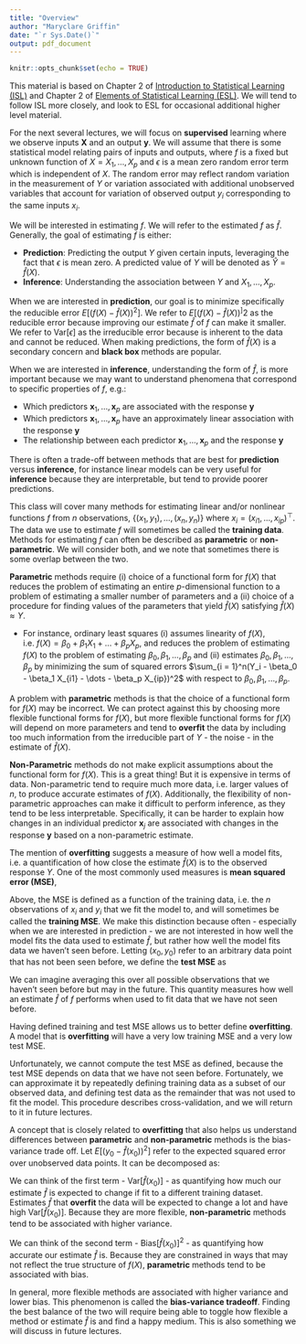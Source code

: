 ```yaml
---
title: "Overview"
author: "Maryclare Griffin"
date: "`r Sys.Date()`"
output: pdf_document
---
```


```r
knitr::opts_chunk$set(echo = TRUE)
```

This material is based on Chapter 2 of [Introduction to Statistical Learning (ISL)](https://www.statlearning.com) and Chapter 2 of [Elements of Statistical Learning (ESL)](https://hastie.su.domains/ElemStatLearn/). We will tend to follow ISL more closely, and look to ESL for occasional additional higher level material.

For the next several lectures, we will focus on **supervised** learning where we observe inputs $\boldsymbol X$ and an output $\boldsymbol y$. We will assume that there is some statistical model relating pairs of inputs and outputs,
\begin{align*}
Y = f(X) + \epsilon,
\end{align*}
where $f$ is a fixed but unknown function of $X = X_1, \dots, X_p$ and $\epsilon$ is a mean zero random error term which is independent of $X$. The random error may reflect random variation in the measurement of $Y$ or variation associated with additional unobserved variables that account for variation of observed output $y_i$ corresponding to the same inputs $x_i$. 

We will be interested in estimating $f$. We will refer to the estimated $f$ as $\hat{f}$. Generally, the goal of estimating $f$ is either:

* **Prediction**: Predicting the output $Y$ given certain inputs, leveraging the fact that $\epsilon$ is mean zero. A predicted value of $Y$ will be denoted as $\hat{Y} = \hat{f}(X)$.   
* **Inference**: Understanding the association between $Y$ and $X_1, \dots, X_p$.

When we are interested in **prediction**, our goal is to minimize
\begin{align*}
E[(Y - \hat{f}(X))^2] = \underbrace{E[(f(X) - \hat{f}(X))^2]}_{\text{Reducible}} + \underbrace{\text{Var}[\epsilon]}_{\text{Irreducible}},
\end{align*}
specifically the reducible error $E[(f(X) - \hat{f}(X))^2]$.
We refer to $E[(f(X) - \hat{f}(X))^]2$ as the reducible error because improving our estimate $\hat{f}$ of $f$ can make it smaller. We refer to $\text{Var}[\epsilon]$ as the irreducible error because
is inherent to the data and cannot be reduced. When making predictions, the form of $\hat{f}(X)$ is a secondary concern and **black box** methods are popular.

When we are interested in **inference**, understanding the form of $\hat{f}$, is more important because we may want to understand phenomena that correspond to specific properties of $f$, e.g.:

* Which predictors $\boldsymbol x_1, \dots, \boldsymbol x_p$ are associated with the response $\boldsymbol y$
* Which predictors $\boldsymbol x_1, \dots, \boldsymbol x_p$ have an approximately linear association with the response $\boldsymbol y$
* The relationship between each predictor $\boldsymbol x_1, \dots, \boldsymbol x_p$ and the response $\boldsymbol y$

There is often a trade-off between methods that are best for **prediction** versus **inference**, for instance linear models can be very useful for **inference** because they are interpretable, but tend to provide poorer predictions.

This class will cover many methods for estimating linear and/or nonlinear functions $f$ from $n$ observations, $\{(x_1, y_1), \dots, (x_n, y_n) \}$ where $x_i = (x_{i1}, \dots, x_{ip})^\top$. The data we use to estimate $f$ will sometimes be called the **training data**. Methods for estimating $f$ can often be described as **parametric** or **non-parametric**. We will consider both, and we note that sometimes there is some overlap between the two.

**Parametric** methods require (i) choice of a functional form for $f(X)$ that reduces the problem of estimating an entire $p$-dimensional function to a problem of estimating a smaller number of parameters and a (ii) choice of a procedure for finding values of the parameters that yield $\hat{f}(X)$ satisfying $\hat{f}(X) \approx Y$.

* For instance, ordinary least squares (i) assumes linearity of $f(X)$, i.e. $f(X) = \beta_0 + \beta_1 X_1 + \dots + \beta_p X_p$, and reduces the problem of estimating $f(X)$ to the problem of estimating $\beta_0, \beta_1, \dots, \beta_p$ and (ii) estimates $\beta_0, \beta_1, \dots, \beta_p$ by minimizing the sum of squared errors $\sum_{i = 1}^n(Y_i - \beta_0 - \beta_1 X_{i1} - \dots - \beta_p X_{ip})^2$ with respect to $\beta_0, \beta_1, \dots, \beta_p$.

A problem with **parametric** methods is that the choice of a functional form for $f(X)$ may be incorrect. We can protect against this by choosing more flexible functional forms for $f(X)$, but more flexible functional forms for $f(X)$ will depend on more parameters and tend to **overfit** the data by including too much information from the irreducible part of $Y$ - the noise - in the estimate of $\hat{f}(X)$.

**Non-Parametric** methods do not make explicit assumptions about the functional form for $f(X)$. This is a great thing! But it is expensive in terms of data. Non-parametric tend to require much more data, i.e. larger values of $n$, to produce accurate estimates of $f(X)$. Additionally, the flexibility of non-parametric approaches can make it difficult to perform inference, as they tend to be less interpretable. Specifically, it can be harder to explain how changes in an individual predictor $\boldsymbol x_j$ are associated with changes in the response $\boldsymbol y$ based on a non-parametric estimate.


The mention of **overfitting** suggests a measure of how well a model fits, i.e. a quantification of how close the estimate $\hat{f}(X)$ is to the observed response $Y$. One of the most commonly used measures is **mean squared error (MSE)**,

\begin{align*}
\frac{1}{n}\sum_{i = 1}^n (y_i - \hat{f}(x_i))^2.
\end{align*}

Above, the MSE is defined as a function of the training data, i.e. the $n$ observations of $x_i$ and $y_i$ that we fit the model to, and will sometimes be called the **training MSE**. We make this distinction because often - especially when we are interested in prediction - we are not interested in how well the model fits the data used to estimate $\hat{f}$, but rather how well the model fits data we haven't seen before. Letting $(x_0, y_0)$ refer to an arbitrary data point that has not been seen before, we define the **test MSE** as

\begin{align*}
(y_0 - \hat{f}(x_0))^2.
\end{align*}
We can imagine averaging this over all possible observations that we haven't seen before but may in the future.
This quantity measures how well an estimate $\hat{f}$ of $f$ performs when used to fit data that we have not seen before.

Having defined training and test MSE allows us to better define **overfitting**. A model that is **overfitting** will have a very low training MSE and a very low test MSE.

Unfortunately, we cannot compute the test MSE as defined, because the test MSE depends on data that we have not seen before. Fortunately, we can approximate it by repeatedly defining training data as a subset of our observed data, and defining test data as the remainder that was not used to fit the model. This procedure describes cross-validation, and we will return to it in future lectures.

A concept that is closely related to **overfitting** that also helps us understand differences between **parametric** and **non-parametric** methods is the bias-variance trade off. Let $E[(y_0 - \hat{f}(x_0))^2]$ refer to the expected squared error over unobserved data points. It can be decomposed as:

\begin{align*}
E[(y_0 - \hat{f}(x_0))^2] = \underbrace{E[(\hat{f}(x_0) - E[\hat{f}(x_0)])^2]}_{\text{Var}[\hat{f}(x_0)]} + \underbrace{E[\hat{f}(x_0) - f(x_0)]^2}_{\text{Squared Bias}[\hat{f}(x_0)]} + \text{Var}[\epsilon].
\end{align*}

We can think of the first term - $\text{Var}[\hat{f}(x_0)]$ - as quantifying how much our estimate $\hat{f}$ is expected to change if fit to a different training dataset. Estimates $\hat{f}$ that **overfit** the data will be expected to change a lot and have high $\text{Var}[\hat{f}(x_0)]$. Because they are more flexible, **non-parametric** methods tend to be associated with higher variance.

We can think of the second term - $\text{Bias}[\hat{f}(x_0)]^2$ - as quantifying how accurate our estimate $\hat{f}$ is. Because they are constrained in ways that may not reflect the true structure of $f(X)$, **parametric** methods tend to be associated with bias.

In general, more flexible methods are associated with higher variance and lower bias. This phenomenon is called the **bias-variance tradeoff**. Finding the best balance of the two will require being able to toggle how flexible a method or estimate $\hat{f}$ is and find a happy medium. This is also something we will discuss in future lectures.


